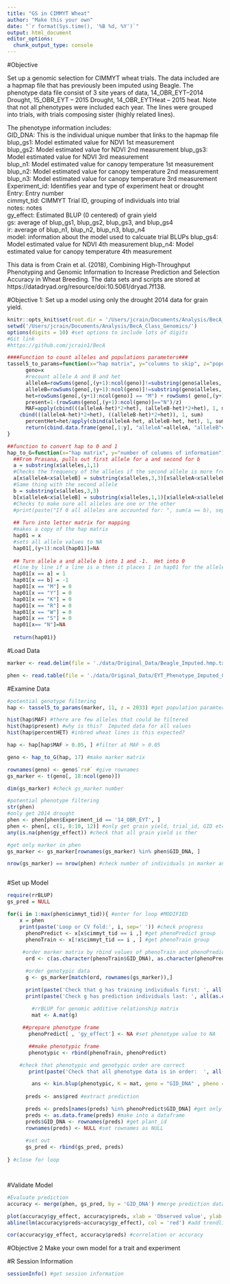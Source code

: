 ```yaml
---
title: "GS in CIMMYT Wheat"
author: "Make this your own"
date: "`r format(Sys.time(), '%B %d, %Y')`"
output: html_document
editor_options: 
  chunk_output_type: console
---
```

#Objective

Set up a genomic selection for CIMMYT wheat trials.  The data included are a hapmap file that has previously been imputed using Beagle.  The phenotype data file consist of 3 site years of data, 14_OBR_EYT--2014 Drought, 15_OBR_EYT -- 2015 Drought, 14_OBR_EYTHeat -- 2015 heat.  Note that not all phenotypes were included each year.  The lines were grouped into trials, with trials composing sister (highly related lines).

The phenotype information includes:  
GID_DNA:  This is the individual unique number that links to the hapmap file
blup_gs1:  Model estimated value for NDVI 1st measurement 	
blup_gs2:	Model estimated value for NDVI 2nd measurement
blup_gs3: Model estimated value for NDVI 3rd measurement	
blup_n1:	Model estimated value for canopy temperature 1st measurement
blup_n2:	Model estimated value for canopy temperature 2nd measurement
blup_n3:	Model estimated value for canopy temperature 3rd measurement
Experiment_id:  Identifies year and type of experiment heat or drought	
Entry:  Entry number	
cimmyt_tid:  CIMMYT Trial ID, grouping of individuals into trial	
notes:  notes	
gy_effect:  Estimated BLUP (0 centered) of grain yield	
gs: average of blup_gs1, blup_gs2, blup_gs3, and blup_gs4	
ir: average of blup_n1, blup_n2, blup_n3, blup_n4	
model: information about the model used to calcuate trial BLUPs	
blup_gs4:	Model estimated value for NDVI 4th measurement
blup_n4: Model estimated value for canopy temperature 4th measurement

This data is from Crain et al. (2018), Combining High-Throughput Phenotyping and
Genomic Information to Increase Prediction and Selection Accuracy in Wheat Breeding.  The data sets and scripts are stored at https://datadryad.org/resource/doi:10.5061/dryad.7f138.

#Objective 1:  Set up a model using only the drought 2014 data for grain yield.

```r
knitr::opts_knit$set(root.dir = '/Users/jcrain/Documents/Analysis/BecA_Class_Genomics/')
setwd('/Users/jcrain/Documents/Analysis/BecA_Class_Genomics/')
options(digits = 10) #set options to include lots of digits
#Git link
#https://github.com/jcrain1/BecA
```

```r
####Function to count alleles and populations parameters###
tassel5_to_params=function(x="hap matrix", y="columns to skip", z="population number"){
      geno=x
      #recount allele A and B and het
      alleleA=rowSums(geno[,(y+1):ncol(geno)]!=substring(geno$alleles, 3, 3) & geno[,(y+1):ncol(geno)]!="N") #only counts what is not allele B and missing.  i.e. counts allele A and various calls for heterozygous
      alleleB=rowSums(geno[,(y+1):ncol(geno)]!=substring(geno$alleles, 1, 1) & geno[,(y+1):ncol(geno)]!="N")
      het=rowSums(geno[,(y+1):ncol(geno)] == "M") + rowSums( geno[,(y+1):ncol(geno)] ==   "R") + rowSums(geno[,(y+1):ncol(geno)] ==  "W") + rowSums(geno[,(y+1):ncol(geno)] ==  "K") + rowSums(geno[,(y+1):ncol(geno)] ==  "S") + rowSums(geno[,(y+1):ncol(geno)] ==  "Y")
      present=1-(rowSums(geno[,(y+1):ncol(geno)]=="N")/z)
      MAF=apply(cbind(((alleleA-het)*2+het), (alleleB-het)*2+het), 1, min)/apply(
    cbind(((alleleA-het)*2+het), ((alleleB-het)*2+het)), 1, sum) 
      percentHet=het/apply(cbind(alleleA-het, alleleB-het, het), 1, sum)
      return(cbind.data.frame(geno[,1:y], "alleleA"=alleleA, "alleleB"=alleleB, "het"=het, "present"= present, "MAF"=MAF, "percentHET"=percentHet, geno[,(y+1):ncol(geno)]))
}

##function to convert hap to 0 and 1
hap_to_G=function(x="hap matrix", y="number of columns of information"){
  ##From Prasana, pulls out first allele for a and second for b
  a = substring(x$alleles,1,1)
  #Checks the frequency of the alleles if the second allele is more frequent it is substitued
  a[x$alleleA<x$alleleB] = substring(x$alleles,3,3)[x$alleleA<x$alleleB]
  #Same thing with the second allele
  b = substring(x$alleles,3,3)
  b[x$alleleA<x$alleleB] = substring(x$alleles,1,1)[x$alleleA<x$alleleB]
  #Checks to make sure all alleles are one or the other
  #print(paste("If 0 all alleles are accounted for: ", sum(a == b), sep=""))
  
  ## Turn into letter matrix for mapping
  #makes a copy of the hap matrix
  hap01 = x
  #sets all allele values to NA
  hap01[,(y+1):ncol(hap01)]=NA
  
  ## Turn allele a and allele b into 1 and -1.  Het into 0
  #line by line if a line is a then it places 1 in hap01 for the allele
  hap01[x == a] = 1
  hap01[x == b] = -1
  hap01[x == "M"] = 0
  hap01[x == "Y"] = 0
  hap01[x == "K"] = 0
  hap01[x == "R"] = 0
  hap01[x == "W"] = 0
  hap01[x == "S"] = 0
  hap01[x== "N"]=NA
  
  return(hap01)}
```

#Load Data

```r
marker <- read.delim(file = './data/Original_Data/Beagle_Imputed.hmp.txt', check.names = FALSE, header = TRUE, stringsAsFactors = FALSE) #load marker data

phen <- read.table(file = './data/Original_Data/EYT_Phenotype_Imputed_GS_Simple.txt', header = TRUE, stringsAsFactors = FALSE) #load phenoytpe data

```

#Examine Data
```r
#potential genotype filtering
hap <- tassel5_to_params(marker, 11, z = 2033) #get population paramters

hist(hap$MAF) #there are few alleles that could be filtered
hist(hap$present) #why is this?  Imputed data for all values
hist(hap$percentHET) #inbred wheat lines is this expected?

hap <- hap[hap$MAF > 0.05, ] #filter at MAF > 0.05

geno <- hap_to_G(hap, 17) #make marker matrix

rownames(geno) <- geno$`rs#` #give rownames
gs_marker <- t(geno[, 18:ncol(geno)])

dim(gs_marker) #check gs_marker number

#potential phenotype filtering
str(phen)
#only get 2014 drought
phen <- phen[phen$Experiment_id == '14_OBR_EYT', ]
phen <- phen[, c(1, 8:10, 12)] #only get grain yield, trial_id, GID etc.  Just easier to work with less mess
any(is.na(phen$gy_effect)) #check that all grain yield is ther

#get only marker in phen
gs_marker <- gs_marker[rownames(gs_marker) %in% phen$GID_DNA, ]

nrow(gs_marker) == nrow(phen) #check number of individuals in marker and phenotype population the same



```

#Set up Model
```r
require(rrBLUP)
gs_pred = NULL

for(i in 1:max(phen$cimmyt_tid)){ #enter for loop #MODIFIED 
    x = phen
    print(paste('Loop or CV fold:', i, sep=' ')) #check progress
      phenoPredict <- x[x$cimmyt_tid == i ,] #get phenoPredict group
      phenoTrain <- x[!x$cimmyt_tid == i , ] #get phenoTrain group
      
     #order marker matrix by rbind values of phenoTrain and phenoPredict
      ord <- c(as.character(phenoTrain$GID_DNA), as.character(phenoPredict$GID_DNA))

      #order genotypic data
      g <- gs_marker[match(ord, rownames(gs_marker)),]

      print(paste('Check that g has training individuals first: ', all(as.character(phenoTrain$GID_DNA) == rownames(g)[1:nrow(phenoTrain)] && !is.null(phenoTrain$GID_DNA)), sep='')) #check
      print(paste('Check g has prediction individuals last: ', all(as.character(phenoPredict$GID_DNA) == rownames(g)[(nrow(g)-nrow(phenoPredict)+1):nrow(g)]  && !is.null(phenoPredict$GID_DNA)) , sep=''))
      
        #rrBLUP for genomic additive relationship matrix
        mat <- A.mat(g)

     ##prepare phenotype frame
       phenoPredict[ , 'gy_effect'] <- NA #set phenotype value to NA

       ##make phenotypic frame
       phenotypic <- rbind(phenoTrain, phenoPredict)

    #check that phenotypic and genotypic order are correct
       print(paste('Check that all phenotype data is in order:  ', all(rownames(g) == phenotypic$GID_DNA && !is.null(phenotypic$GID_DNA)), sep=''))

        ans <- kin.blup(phenotypic, K = mat, geno = "GID_DNA" , pheno ="gy_effect") #run rrBLUP
     
      preds <- ans$pred #extract prediction

      preds <- preds[names(preds) %in% phenoPredict$GID_DNA] #get only predictions
      preds <- as.data.frame(preds) #make into a dataframe
      preds$GID_DNA <- rownames(preds) #get plant_id
      rownames(preds) <- NULL #set rownames as NULL
      
      #set out
      gs_pred <- rbind(gs_pred, preds)
      
} #close for loop




```

#Validate Model
```r
#Evaluate prediction
accuracy <- merge(phen, gs_pred, by = 'GID_DNA') #merge prediction data set and original phenotyep data set

plot(accuracy$gy_effect, accuracy$preds, xlab = 'Observed value', ylab = 'Predicted value') #quick graph
abline(lm(accuracy$preds~accuracy$gy_effect), col = 'red') #add trendline

cor(accuracy$gy_effect, accuracy$preds) #correlation or accuracy

```

#Objective 2 Make your own model for a trait and experiment

#R Session Information
```r
sessionInfo() #get session information
```